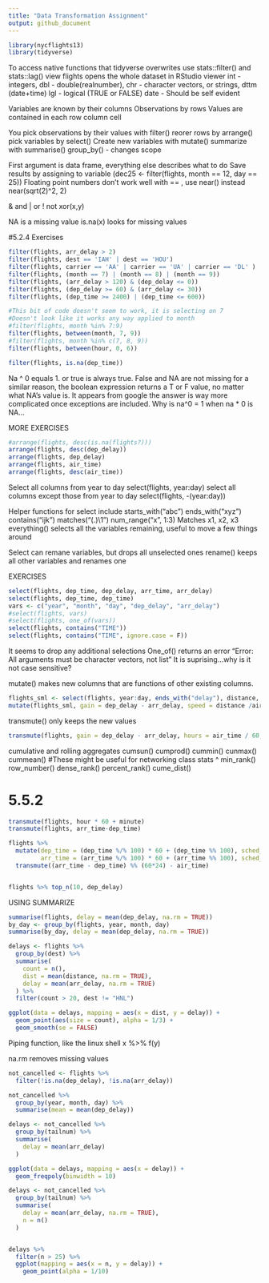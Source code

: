 ```yaml
---
title: "Data Transformation Assignment"
output: github_document
---
```

```r
library(nycflights13)
library(tidyverse)
```
To access native functions that tidyverse overwrites use stats::filter() and stats::lag()
view flights opens the whole dataset in RStudio viewer
int - integers, dbl - double(realnumber), chr - character vectors, or strings, dttm (date+time)
lgl - logical (TRUE or FALSE)
date - Should be self evident

Variables are known by their columns
Observations by rows
Values are contained in each row column cell

You pick observations by their values with filter()
reorer rows by arrange()
pick variables by select()
Create new variables with mutate()
summarize with summarise()
group_by() - changes scope

First argument is data frame, everything else describes what to do
Save results by assigning to variable
(dec25 <- filter(flights, month == 12, day == 25))
Floating point numbers don't work well with == , use near() instead
near(sqrt(2)^2, 2)

& and
| or
! not
xor(x,y)

NA is a missing value
is.na(x) looks for missing values

#5.2.4 Exercises
```r
filter(flights, arr_delay > 2)
filter(flights, dest == 'IAH' | dest == 'HOU')
filter(flights, carrier == 'AA' | carrier == 'UA' | carrier == 'DL' )
filter(flights, (month == 7) | (month == 8) | (month == 9))
filter(flights, (arr_delay > 120) & (dep_delay <= 0))
filter(flights, (dep_delay >= 60) & (arr_delay <= 30))
filter(flights, (dep_time >= 2400) | (dep_time <= 600))

#This bit of code doesn't seem to work, it is selecting on 7
#Doesn't look like it works any way applied to month
#filter(flights, month %in% 7:9)
filter(flights, between(month, 7, 9))
#filter(flights, month %in% c(7, 8, 9))
filter(flights, between(hour, 0, 6))

filter(flights, is.na(dep_time))
```
Na ^ 0 equals 1. or true is always true. False and NA are not missing for a similar reason, the boolean expression
returns a T or F value, no matter what NA's value is. It appears from google the answer is way more complicated once
exceptions are included. Why is na^0 = 1 when na * 0 is NA...

MORE EXERCISES
```r
#arrange(flights, desc(is.na(flights?)))
arrange(flights, desc(dep_delay))
arrange(flights, dep_delay)
arrange(flights, air_time)
arrange(flights, desc(air_time))

```
Select all columns from year to day select(flights, year:day)
select all columns except those from year to day select(flights, -(year:day))

Helper functions for select include
starts_with("abc")
ends_with("xyz")
contains("ijk")
matches("(.)\\1")
num_range("x", 1:3)   Matches x1, x2, x3
everything()     selects all the variables remaining, useful to move a few things around

Select can remane variables, but drops all unselected ones
rename() keeps all other variables and renames one

EXERCISES
```r
select(flights, dep_time, dep_delay, arr_time, arr_delay)
select(flights, dep_time, dep_time)
vars <- c("year", "month", "day", "dep_delay", "arr_delay")
#select(flights, vars)
#select(flights, one_of(vars))
select(flights, contains("TIME"))
select(flights, contains("TIME", ignore.case = F))

```
It seems to drop any additional selections
One_of() returns an error "Error: All arguments must be character vectors, not list"
It is suprising...why is it not case sensitive?


mutate() makes new columns that are functions of other existing columns.

```r
flights_sml <- select(flights, year:day, ends_with("delay"), distance, air_time)
mutate(flights_sml, gain = dep_delay - arr_delay, speed = distance /air_time * 60)
```

transmute() only keeps the new values


```r
transmute(flights, gain = dep_delay - arr_delay, hours = air_time / 60, gain_per_hour = gain /hour)
```

cumulative and rolling aggregates
cumsun()
cumprod()
cummin()
cunmax()
cummean()
#These might be useful for networking class stats ^
min_rank()
row_number()
dense_rank()
percent_rank()
cume_dist()

# 5.5.2

```r
transmute(flights, hour * 60 + minute)
transmute(flights, arr_time-dep_time)

flights %>% 
  mutate(dep_time = (dep_time %/% 100) * 60 + (dep_time %% 100), sched_dep_time = (sched_dep_time %/% 100) * 60 + (sched_dep_time %% 100),
         arr_time = (arr_time %/% 100) * 60 + (arr_time %% 100), sched_arr_time = (sched_arr_time %/% 100) * 60 + (sched_arr_time %% 100)) %>%
  transmute((arr_time - dep_time) %% (60*24) - air_time)


flights %>% top_n(10, dep_delay)

```

USING SUMMARIZE
```r
summarise(flights, delay = mean(dep_delay, na.rm = TRUE))
by_day <- group_by(flights, year, month, day)
summarise(by_day, delay = mean(dep_delay, na.rm = TRUE))

delays <- flights %>% 
  group_by(dest) %>% 
  summarise(
    count = n(),
    dist = mean(distance, na.rm = TRUE),
    delay = mean(arr_delay, na.rm = TRUE)
  ) %>% 
  filter(count > 20, dest != "HNL")

ggplot(data = delays, mapping = aes(x = dist, y = delay)) +
  geom_point(aes(size = count), alpha = 1/3) +
  geom_smooth(se = FALSE)
```

Piping function, like the linux shell
x %>% f(y)

na.rm removes missing values

```r
not_cancelled <- flights %>% 
  filter(!is.na(dep_delay), !is.na(arr_delay))

not_cancelled %>% 
  group_by(year, month, day) %>% 
  summarise(mean = mean(dep_delay))

delays <- not_cancelled %>% 
  group_by(tailnum) %>% 
  summarise(
    delay = mean(arr_delay)
  )

ggplot(data = delays, mapping = aes(x = delay)) + 
  geom_freqpoly(binwidth = 10)

delays <- not_cancelled %>% 
  group_by(tailnum) %>% 
  summarise(
    delay = mean(arr_delay, na.rm = TRUE),
    n = n()
  )


delays %>% 
  filter(n > 25) %>% 
  ggplot(mapping = aes(x = n, y = delay)) + 
    geom_point(alpha = 1/10)

```

